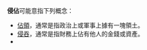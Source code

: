 '''侵佔'''可能意指下列概念：
*[[佔領|佔領]]，通常是指政治上或軍事上據有一塊領土。
*[[侵吞|侵吞]]，通常是指財務上佔有他人的金錢或資產。
*{{tsl|en|Occupation (film)|侵占 (电影)}}

{{disambig}}